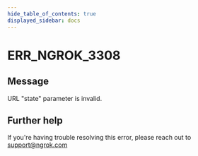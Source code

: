 ```yaml
---
hide_table_of_contents: true
displayed_sidebar: docs
---
```



# ERR_NGROK_3308

## Message

URL "state" parameter is invalid.

<ErrorDetails error="err_ngrok_3308" />

## Further help

If you're having trouble resolving this error, please reach out to [support@ngrok.com](mailto:support@ngrok.com?subject=Help%20with%20ERR_NGROK_3308)
